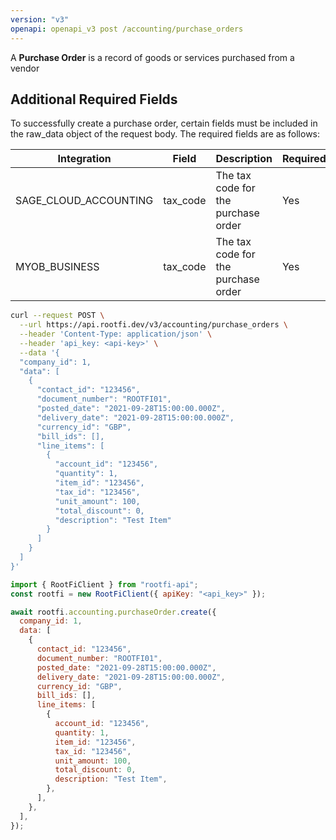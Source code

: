 ```yaml
---
version: "v3"
openapi: openapi_v3 post /accounting/purchase_orders
---
```


A **Purchase Order** is a record of goods or services purchased from a vendor

## Additional Required Fields

To successfully create a purchase order, certain fields must be included in the raw_data object of the request body. The required fields are as follows:

| Integration           | Field    | Description                         | Required |
| --------------------- | -------- | ----------------------------------- | -------- |
| SAGE_CLOUD_ACCOUNTING | tax_code | The tax code for the purchase order | Yes      |
| MYOB_BUSINESS         | tax_code | The tax code for the purchase order | Yes      |

<RequestExample>

```bash cURL
curl --request POST \
  --url https://api.rootfi.dev/v3/accounting/purchase_orders \
  --header 'Content-Type: application/json' \
  --header 'api_key: <api-key>' \
  --data '{
  "company_id": 1,
  "data": [
    {
      "contact_id": "123456",
      "document_number": "ROOTFI01",
      "posted_date": "2021-09-28T15:00:00.000Z",
      "delivery_date": "2021-09-28T15:00:00.000Z",
      "currency_id": "GBP",
      "bill_ids": [],
      "line_items": [
        {
          "account_id": "123456",
          "quantity": 1,
          "item_id": "123456",
          "tax_id": "123456",
          "unit_amount": 100,
          "total_discount": 0,
          "description": "Test Item"
        }
      ]
    }
  ]
}'

```

```javascript NodeJS
import { RootFiClient } from "rootfi-api";
const rootfi = new RootFiClient({ apiKey: "<api_key>" });

await rootfi.accounting.purchaseOrder.create({
  company_id: 1,
  data: [
    {
      contact_id: "123456",
      document_number: "ROOTFI01",
      posted_date: "2021-09-28T15:00:00.000Z",
      delivery_date: "2021-09-28T15:00:00.000Z",
      currency_id: "GBP",
      bill_ids: [],
      line_items: [
        {
          account_id: "123456",
          quantity: 1,
          item_id: "123456",
          tax_id: "123456",
          unit_amount: 100,
          total_discount: 0,
          description: "Test Item",
        },
      ],
    },
  ],
});
```

</RequestExample>

